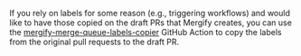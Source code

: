 If you rely on labels for some reason (e.g., triggering workflows) and would
like to have those copied on the draft PRs that Mergify creates, you can use
the
[mergify-merge-queue-labels-copier](https://github.com/marketplace/actions/mergify-merge-queue-labels-copier)
GitHub Action to copy the labels from the original pull requests to the draft
PR.
